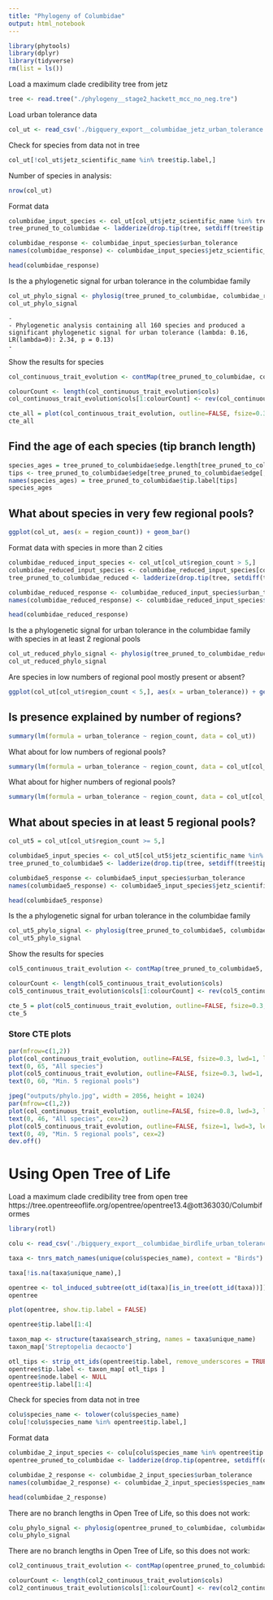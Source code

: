 ```yaml
---
title: "Phylogeny of Columbidae"
output: html_notebook
---
```


```r
library(phytools)
library(dplyr)
library(tidyverse)
rm(list = ls())
```


Load a maximum clade credibility tree from jetz
```r
tree <- read.tree("./phylogeny__stage2_hackett_mcc_no_neg.tre")
```

Load urban tolerance data
```r
col_ut <- read_csv('./bigquery_export__columbidae_jetz_urban_tolerance.csv')
```

Check for species from data not in tree
```r
col_ut[!col_ut$jetz_scientific_name %in% tree$tip.label,]
```

Number of species in analysis:
```r
nrow(col_ut)
```

Format data
```r
columbidae_input_species <- col_ut[col_ut$jetz_scientific_name %in% tree$tip.label,]
tree_pruned_to_columbidae <- ladderize(drop.tip(tree, setdiff(tree$tip.label, col_ut$jetz_scientific_name)))

columbidae_response <- columbidae_input_species$urban_tolerance
names(columbidae_response) <- columbidae_input_species$jetz_scientific_name

head(columbidae_response)
```

Is the a phylogenetic signal for urban tolerance in the columbidae family
```r
col_ut_phylo_signal <- phylosig(tree_pruned_to_columbidae, columbidae_response, method="lambda", test=TRUE)
col_ut_phylo_signal
```

```
-
- Phylogenetic analysis containing all 160 species and produced a significant phylogenetic signal for urban tolerance (lambda: 0.16, LR(lambda=0): 2.34, p = 0.13)
-
```

Show the results for species
```r
col_continuous_trait_evolution <- contMap(tree_pruned_to_columbidae, columbidae_response)

colourCount <- length(col_continuous_trait_evolution$cols)
col_continuous_trait_evolution$cols[1:colourCount] <- rev(col_continuous_trait_evolution$col[1:colourCount])
```

```r
cte_all = plot(col_continuous_trait_evolution, outline=FALSE, fsize=0.3, lwd=1, leg.txt="Cities/Regional Pools", type = "fan")
cte_all
```
## Find the age of each species (tip branch length)
```r
species_ages = tree_pruned_to_columbidae$edge.length[tree_pruned_to_columbidae$edge[, 2] %in% 1:Ntip(tree_pruned_to_columbidae)]
tips <- tree_pruned_to_columbidae$edge[tree_pruned_to_columbidae$edge[, 2] %in%  1:Ntip(tree_pruned_to_columbidae), 2]
names(species_ages) = tree_pruned_to_columbidae$tip.label[tips]
species_ages
```

## What about species in very few regional pools?
```r
ggplot(col_ut, aes(x = region_count)) + geom_bar()
```

Format data with species in more than 2 cities
```r
columbidae_reduced_input_species <- col_ut[col_ut$region_count > 5,]
columbidae_reduced_input_species <- columbidae_reduced_input_species[columbidae_reduced_input_species$jetz_scientific_name %in% tree$tip.label,]
tree_pruned_to_columbidae_reduced <- ladderize(drop.tip(tree, setdiff(tree$tip.label, columbidae_reduced_input_species$jetz_scientific_name)))

columbidae_reduced_response <- columbidae_reduced_input_species$urban_tolerance
names(columbidae_reduced_response) <- columbidae_reduced_input_species$jetz_scientific_name

head(columbidae_reduced_response)
```

Is the a phylogenetic signal for urban tolerance in the columbidae family with species in at least 2 regional pools
```r
col_ut_reduced_phylo_signal <- phylosig(tree_pruned_to_columbidae_reduced, columbidae_reduced_response, method="lambda", test=TRUE)
col_ut_reduced_phylo_signal
```

Are species in low numbers of regional pool mostly present or absent?
```r
ggplot(col_ut[col_ut$region_count < 5,], aes(x = urban_tolerance)) + geom_bar()
```

## Is presence explained by number of regions?
```r
summary(lm(formula = urban_tolerance ~ region_count, data = col_ut))
```

What about for low numbers of regional pools?
```r
summary(lm(formula = urban_tolerance ~ region_count, data = col_ut[col_ut$region_count < 5,]))
```

What about for higher numbers of regional pools?
```r
summary(lm(formula = urban_tolerance ~ region_count, data = col_ut[col_ut$region_count > 5, ]))
```

## What about species in at least 5 regional pools?
```r
col_ut5 = col_ut[col_ut$region_count >= 5,]
```

```r
columbidae5_input_species <- col_ut5[col_ut5$jetz_scientific_name %in% tree$tip.label,]
tree_pruned_to_columbidae5 <- ladderize(drop.tip(tree, setdiff(tree$tip.label, col_ut5$jetz_scientific_name)))

columbidae5_response <- columbidae5_input_species$urban_tolerance
names(columbidae5_response) <- columbidae5_input_species$jetz_scientific_name

head(columbidae5_response)
```

Is the a phylogenetic signal for urban tolerance in the columbidae family
```r
col_ut5_phylo_signal <- phylosig(tree_pruned_to_columbidae5, columbidae5_response, method="lambda", test=TRUE)
col_ut5_phylo_signal
```

Show the results for species
```r
col5_continuous_trait_evolution <- contMap(tree_pruned_to_columbidae5, columbidae5_response)

colourCount <- length(col5_continuous_trait_evolution$cols)
col5_continuous_trait_evolution$cols[1:colourCount] <- rev(col5_continuous_trait_evolution$col[1:colourCount])
```

```r
cte_5 = plot(col5_continuous_trait_evolution, outline=FALSE, fsize=0.3, lwd=1, leg.txt="Cities/Regional Pools", type = "fan")
cte_5
```

### Store CTE plots
```r
par(mfrow=c(1,2)) 
plot(col_continuous_trait_evolution, outline=FALSE, fsize=0.3, lwd=1, leg.txt="Cities/Regional Pools", type = "fan")
text(0, 65, "All species")
plot(col5_continuous_trait_evolution, outline=FALSE, fsize=0.3, lwd=1, leg.txt="Cities/Regional Pools", type = "fan")
text(0, 60, "Min. 5 regional pools")
```
```r
jpeg("outputs/phylo.jpg", width = 2056, height = 1024)
par(mfrow=c(1,2)) 
plot(col_continuous_trait_evolution, outline=FALSE, fsize=0.8, lwd=3, leg.txt="Cities/Regional Pools", type = "fan")
text(0, 46, "All species", cex=2)
plot(col5_continuous_trait_evolution, outline=FALSE, fsize=1, lwd=3, leg.txt="Cities/Regional Pools", type = "fan")
text(0, 49, "Min. 5 regional pools", cex=2)
dev.off()
```

# Using Open Tree of Life
Load a maximum clade credibility tree from open tree
https://tree.opentreeoflife.org/opentree/opentree13.4@ott363030/Columbiformes

```r
library(rotl)
```

```r
colu <- read_csv('./bigquery_export__columbidae_birdlife_urban_tolerance.csv')
```


```r
taxa <- tnrs_match_names(unique(colu$species_name), context = "Birds")
```

```r
taxa[!is.na(taxa$unique_name),]
```

```r
opentree <- tol_induced_subtree(ott_id(taxa)[is_in_tree(ott_id(taxa))])
opentree
```

```r
plot(opentree, show.tip.label = FALSE)
```

```r
opentree$tip.label[1:4]
```

```r
taxon_map <- structure(taxa$search_string, names = taxa$unique_name)
taxon_map['Streptopelia decaocto']
```

```r
otl_tips <- strip_ott_ids(opentree$tip.label, remove_underscores = TRUE)
opentree$tip.label <- taxon_map[ otl_tips ]
opentree$node.label <- NULL
opentree$tip.label[1:4]
```


Check for species from data not in tree
```r
colu$species_name <- tolower(colu$species_name)
colu[!colu$species_name %in% opentree$tip.label,]
```

Format data
```r
columbidae_2_input_species <- colu[colu$species_name %in% opentree$tip.label,]
opentree_pruned_to_columbidae <- ladderize(drop.tip(opentree, setdiff(opentree$tip.label, colu$species_name)))

columbidae_2_response <- columbidae_2_input_species$urban_tolerance
names(columbidae_2_response) <- columbidae_2_input_species$species_name

head(columbidae_2_response)
```

There are no branch lengths in Open Tree of Life, so this does not work:
```r
colu_phylo_signal <- phylosig(opentree_pruned_to_columbidae, columbidae_2_response, method="lambda", test=TRUE)
colu_phylo_signal
```

There are no branch lengths in Open Tree of Life, so this does not work:
```r
col2_continuous_trait_evolution <- contMap(opentree_pruned_to_columbidae, columbidae_2_response)

colourCount <- length(col2_continuous_trait_evolution$cols)
col2_continuous_trait_evolution$cols[1:colourCount] <- rev(col2_continuous_trait_evolution$col[1:colourCount])
```
